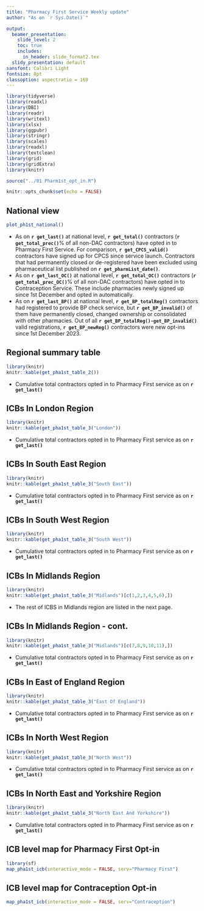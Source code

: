 ```yaml
---
title: "Pharmacy First Service Weekly update"
author: "As on `r Sys.Date()`"

output:
  beamer_presentation:
    slide_level: 2
    toc: true
    includes:
      in_header: slide_format2.tex
  slidy_presentation: default
sansfont: Calibri Light
fontsize: 8pt
classoption: aspectratio = 169
---
```



```r
library(tidyverse)
library(readxl)
library(DBI)
library(readr)
library(writexl)
library(xlsx)
library(ggpubr)
library(stringr)
library(scales)
library(readxl)
library(textclean)
library(grid)
library(gridExtra)
library(knitr)

source("../01 Pharm1st_opt_in.R")
```

```r
knitr::opts_chunk$set(echo = FALSE)
```
## National view
```r
plot_ph1st_national()
```

* As on **`r get_last()`** at national level, **`r get_total()`** contractors (**`r get_total_prec()`**% of all non-DAC contractors) have opted in to Pharmacy First Service. For comparison, **`r get_CPCS_valid()`** contractors have signed up for CPCS since service launch. Contractors that had permanently closed or de-registered have been excluded using pharmaceutical list published on **`r get_pharmList_date()`**.
* As on **`r get_last_OC()`** at national level, **`r get_total_OC()`** contractors (**`r get_total_prec_OC()`**% of all non-DAC contractors) have opted in to Contraception Service. These include pharmacies newly signed up since 1st December and opted in automatically. 
* As on **`r get_last_BP()`** at national level, **`r get_BP_totalReg()`** contractors had registered to provide BP check service, but **`r get_BP_invalid()`** of them have permanently closed, changed ownership or consolidated with other pharmacies.  Out of all **`r get_BP_totalReg()-get_BP_invalid()`** valid registrations, **`r get_BP_newReg()`** contractors were new opt-ins since 1st December 2023. 

## Regional summary table
```r
library(knitr)
knitr::kable(get_pha1st_table_2())    
```

* Cumulative total contractors opted in to Pharmacy First service as on **`r get_last()`**

## ICBs In London Region
```r
library(knitr)
knitr::kable(get_pha1st_table_3("London"))
```

* Cumulative total contractors opted in to Pharmacy First service as on **`r get_last()`**

## ICBs In South East Region
```r
library(knitr)
knitr::kable(get_pha1st_table_3("South East"))
```

* Cumulative total contractors opted in to Pharmacy First service as on **`r get_last()`**

## ICBs In South West Region
```r
library(knitr)
knitr::kable(get_pha1st_table_3("South West"))
```

* Cumulative total contractors opted in to Pharmacy First service as on **`r get_last()`**

## ICBs In Midlands Region
```r
library(knitr)
knitr::kable(get_pha1st_table_3("Midlands")[c(1,2,3,4,5,6),])
```

* The rest of ICBS in Midlands region are listed in the next page. 

## ICBs In Midlands Region - cont.
```r
library(knitr)
knitr::kable(get_pha1st_table_3("Midlands")[c(7,8,9,10,11),])
```

* Cumulative total contractors opted in to Pharmacy First service as on **`r get_last()`**

## ICBs In East of England Region
```r
library(knitr)
knitr::kable(get_pha1st_table_3("East Of England"))
```

* Cumulative total contractors opted in to Pharmacy First service as on **`r get_last()`**

## ICBs In North West Region
```r
library(knitr)
knitr::kable(get_pha1st_table_3("North West"))
```

* Cumulative total contractors opted in to Pharmacy First service as on **`r get_last()`**

## ICBs In North East and Yorkshire Region
```r
library(knitr)
knitr::kable(get_pha1st_table_3("North East And Yorkshire"))
```

* Cumulative total contractors opted in to Pharmacy First service as on **`r get_last()`**

## ICB level map for Pharmacy First Opt-in
```r
library(sf) 
map_pha1st_icb(interactive_mode = FALSE, serv="Pharmacy First")
```


## ICB level map for Contraception Opt-in
```r
map_pha1st_icb(interactive_mode = FALSE, serv="Contraception")
```
